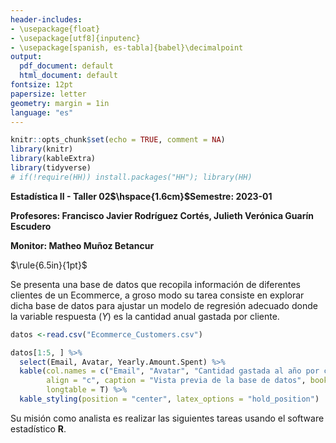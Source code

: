 ```yaml
---
header-includes:
- \usepackage{float}
- \usepackage[utf8]{inputenc}
- \usepackage[spanish, es-tabla]{babel}\decimalpoint
output:
  pdf_document: default
  html_document: default
fontsize: 12pt
papersize: letter
geometry: margin = 1in
language: "es"
---
```


```r
knitr::opts_chunk$set(echo = TRUE, comment = NA)
library(knitr)
library(kableExtra)
library(tidyverse)
# if(!require(HH)) install.packages("HH"); library(HH)
```

**Estadística II - Taller 02$\hspace{1.6cm}$Semestre: 2023-01**

**Profesores: Francisco Javier Rodríguez Cortés, Julieth Verónica Guarín Escudero**

**Monitor: Matheo Muñoz Betancur**

$\rule{6.5in}{1pt}$

Se presenta una base de datos que recopila información de diferentes clientes de un Ecommerce, a groso modo su tarea consiste en explorar dicha base de datos para ajustar un modelo de regresión adecuado donde la variable respuesta ($Y$) es la cantidad anual gastada por cliente.

```r
datos <-read.csv("Ecommerce_Customers.csv")

datos[1:5, ] %>% 
  select(Email, Avatar, Yearly.Amount.Spent) %>%
  kable(col.names = c("Email", "Avatar", "Cantidad gastada al año por cliente"),
        align = "c", caption = "Vista previa de la base de datos", booktab = T,
        longtable = T) %>%
  kable_styling(position = "center", latex_options = "hold_position")
```

Su misión como analista es realizar las siguientes tareas usando el software
estadístico **R**.

\begin{enumerate}
\item Realice la lectura de la base de datos, seleccione únicamente las variables numéricas.
\item Elabore un gráfico de dispersión de las variables para encontrar aquella que presente una mejor relación lineal con respecto a la variable respuesta.
\item Escriba la ecuación del modelo de regresión, junto con sus supuestos. Ajuste un modelo de regresión lineal simple y añada la recta de regresión a 
la gráfica generada anteriormente. \textbf{Nota:} seleccione aleatoriamente el 80\%
de los datos para ajustar el modelo.
\item Realice la prueba de significancia para la pendiente, luego realice la prueba de significancia de la regresión usando análisis de varianza. ¿Ambos enfoques permiten llegar a la misma conclusión? ¿Qué relación existe entre una prueba y la otra?
\item Dé una interpretación de los parámetros $\beta_0$ y $\beta_1$ del modelo, en caso  que sea posible hacerlo.
\item Calcule el $R^2$ usando sumas de cuadrados, y realice una interpretación de este.
\item Use el modelo para predecir la cantidad anual total gastada por cliente en el 20\% de los datos que no usó para ajustar el modelo. Calcule los respectivos intervalos de confianza y de predicción. ¿Cuáles intervalos son más anchos? ¿Por qué cree usted que esto sucede?
\end{enumerate}